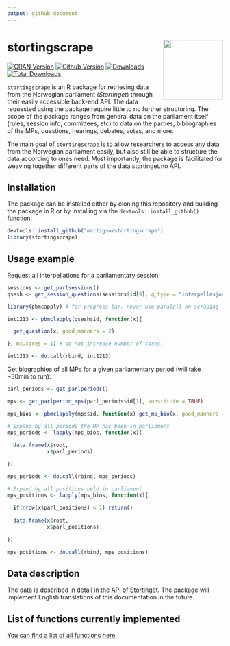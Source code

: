 ```yaml
---
output: github_document
---
```


# stortingscrape <img src="man/figures/logo.png" align="right" height="139"/>

<!-- badges: start -->
[![CRAN Version](http://www.r-pkg.org/badges/version/stortingscrape)](https://cran.r-project.org/package=stortingscrape)
[![Github Version](https://img.shields.io/github/r-package/v/martigso/stortingscrape?color=yellowgreen)](https://github.com/martigso/stortingscrape)
[![Downloads](http://cranlogs.r-pkg.org/badges/stortingscrape)](https://cran.r-project.org/package=stortingscrape)
[![Total Downloads](http://cranlogs.r-pkg.org/badges/grand-total/stortingscrape?color=orange)](https://cran.r-project.org/package=stortingscrape)



`stortingscrape` is an R package for retrieving data from the Norwegian parliament
(*Stortinget*) through their easily accessible back-end API. The data
requested using the package require little to no further structuring. The scope
of the package ranges from general data on the
parliament itself (rules, session info, committees, etc) to data on the parties,
bibliographies of the MPs, questions, hearings, debates, votes, and more.

The main goal of `stortingscrape` is to allow researchers to access any data
from the Norwegian parliament easily, but also still be able to structure the
data according to ones need. Most importantly, the package is facilitated for
weaving together different parts of the data.stortinget.no API.

## Installation

The package can be installed either by cloning this repository and building the package in R or
by installing via the `devtools::install_github()` function:

```r
devtools::install_github("martigso/stortingscrape")
library(stortingscrape)
```

## Usage example

Request all interpellations for a parliamentary session:

```r

sessions <- get_parlsessions()
qsesh <- get_session_questions(sessions$id[9], q_type = "interpellasjoner")

library(pbmcapply) # for progress bar. never use paralell on scraping

int1213 <- pbmclapply(qsesh$id, function(x){

  get_question(x, good_manners = 2)

}, mc.cores = 1) # do not increase number of cores!

int1213 <- do.call(rbind, int1213)
```

Get biographies of all MPs for a given parliamentary period (will take ~30min to run):

```r

parl_periods <- get_parlperiods()

mps <- get_parlperiod_mps(parl_periods$id[1], substitute = TRUE)

mps_bios <- pbmclapply(mps$id, function(x) get_mp_bio(x, good_manners = 2), mc.cores = 1) # do not increase number of cores!

# Expand by all periods the MP has been in parliament
mps_periods <- lapply(mps_bios, function(x){
  
  data.frame(x$root,
             x$parl_periods)

})

mps_periods <- do.call(rbind, mps_periods)

# Expand by all positions held in parliament
mps_positions <- lapply(mps_bios, function(x){
  
  if(nrow(x$parl_positions) < 1) return()
  
  data.frame(x$root,
             x$parl_positions)
  
})

mps_positions <- do.call(rbind, mps_positions)

```

## Data description

The data is described in detail in the [API of Stortinget](https://data.stortinget.no/dokumentasjon-og-hjelp/). The package will implement English translations of this documentation in the future.

## List of functions currently implemented 

[You can find a list of all functions here.](https://martigso.github.io/stortingscrape/functions.html)
